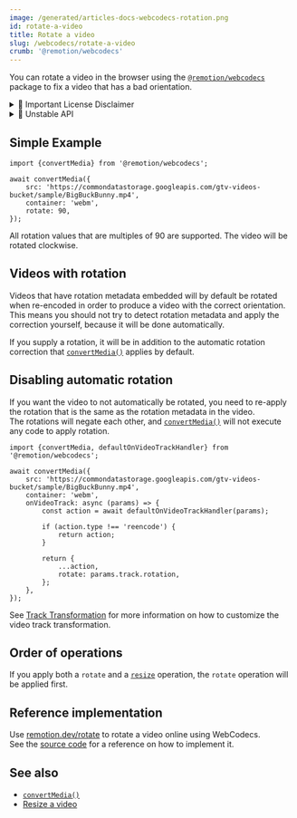 ```yaml
---
image: /generated/articles-docs-webcodecs-rotation.png
id: rotate-a-video
title: Rotate a video
slug: /webcodecs/rotate-a-video
crumb: '@remotion/webcodecs'
---
```


You can rotate a video in the browser using the [`@remotion/webcodecs`](/docs/webcodecs) package to fix a video that has a bad orientation.


<details>
	<summary>💼 Important License Disclaimer</summary>
	<LicenseDisclaimer />
</details>

<details>
	<summary>🚧 Unstable API</summary>
	<UnstableDisclaimer />
</details>

## Simple Example

```tsx twoslash title="Rotate 90 degrees clockwise"
import {convertMedia} from '@remotion/webcodecs';

await convertMedia({
	src: 'https://commondatastorage.googleapis.com/gtv-videos-bucket/sample/BigBuckBunny.mp4',
	container: 'webm',
	rotate: 90,
});
```

All rotation values that are multiples of 90 are supported. The video will be rotated clockwise.

## Videos with rotation

Videos that have rotation metadata embedded will by default be rotated when re-encoded in order to produce a video with the correct orientation.  
This means you should not try to detect rotation metadata and apply the correction yourself, because it will be done automatically.

If you supply a rotation, it will be in addition to the automatic rotation correction that [`convertMedia()`](/docs/webcodecs/convert-media) applies by default.

## Disabling automatic rotation

If you want the video to not automatically be rotated, you need to re-apply the rotation that is the same as the rotation metadata in the video.  
The rotations will negate each other, and [`convertMedia()`](/docs/webcodecs/convert-media) will not execute any code to apply rotation.

```tsx twoslash title="Prevent automatic video rotation"
import {convertMedia, defaultOnVideoTrackHandler} from '@remotion/webcodecs';

await convertMedia({
	src: 'https://commondatastorage.googleapis.com/gtv-videos-bucket/sample/BigBuckBunny.mp4',
	container: 'webm',
	onVideoTrack: async (params) => {
		const action = await defaultOnVideoTrackHandler(params);

		if (action.type !== 'reencode') {
			return action;
		}

		return {
			...action,
			rotate: params.track.rotation,
		};
	},
});
```

See [Track Transformation](/docs/webcodecs/track-transformation) for more information on how to customize the video track transformation.

## Order of operations

If you apply both a `rotate` and a [`resize`](/docs/webcodecs/resize-a-video) operation, the `rotate` operation will be applied first.

## Reference implementation

Use [remotion.dev/rotate](https://remotion.dev/rotate) to rotate a video online using WebCodecs.  
See the [source code](https://github.com/remotion-dev/remotion/tree/main/packages/convert) for a reference on how to implement it.

## See also

- [`convertMedia()`](/docs/webcodecs/convert-media)
- [Resize a video](/docs/webcodecs/resize-a-video)

